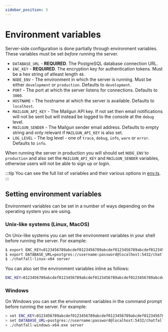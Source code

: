 ```yaml
---
sidebar_position: 3
---
```


# Environment variables

Server-side configuration is done partially through environment variables. These variables must be set _before_ running the server. 

* `DATABASE_URL` - **REQUIRED**. The PostgreSQL database connection URL.
* `ENC_KEY` - **REQUIRED**. The encryption key for authentication tokens. Must be a hex string of atleast length `48`.
* `NODE_ENV` - The environment in which the server is running. Must be either `development` or `production`. Defaults to `development`.
* `PORT` - The port at which the server listens for connections. Defaults to `3000`.
* `HOSTNAME` - The hostname at which the server is available. Defaults to `localhost`.
* `MAILGUN_API_KEY` - The Mailgun API key. If not set then email notifications will not be sent but will instead be logged to the console at the `debug` level.
* `MAILGUN_SENDER` - The Mailgun sender email address. Defaults to empty string and only relevant if `MAILGUN_API_KEY` is also set.
* `LOG_LEVEL` - The log level - one of `trace`, `debug`, `info`, `warn` or `error`. Defaults to `info`.

When running the server in production you will should set `NODE_ENV` to `production` and also set the `MAILGUN_API_KEY` and `MAILGUN_SENDER` variables, otherwise 
users will not be able to sign up or login.

:::tip
You can see the full list of variables and their various options in [env.ts](https://github.com/hiddentao/chatfall/blob/main/server/src/env.ts).
:::

## Setting environment variables

Environment variables can be set in a number of ways depending on the operating system you are using.

### Unix-like systems (Linux, MacOS)

On Unix-like systems you can set the environment variables in your shell before running the server. For example:

```bash
$ export ENC_KEY=0123456789abcdef0123456789abcdef0123456789abcdef0123456789abcdef
$ export DATABASE_URL=postgres://username:password@localhost:5432/chatfall
$ ./chatfall-linux-x64 server
```

You can also set the environment variables inline as follows:

```bash
ENC_KEY=0123456789abcdef0123456789abcdef0123456789abcdef0123456789abcdef DATABASE_URL=postgres://username:password@localhost:5432/chatfall ./chatfall-linux-x64 server
```

### Windows

On Windows you can set the environment variables in the command prompt before running the server. For example:

```bash
> set ENC_KEY=0123456789abcdef0123456789abcdef0123456789abcdef0123456789abcdef
> set DATABASE_URL=postgres://username:password@localhost:5432/chatfall
> ./chatfall-windows-x64.exe server
```

